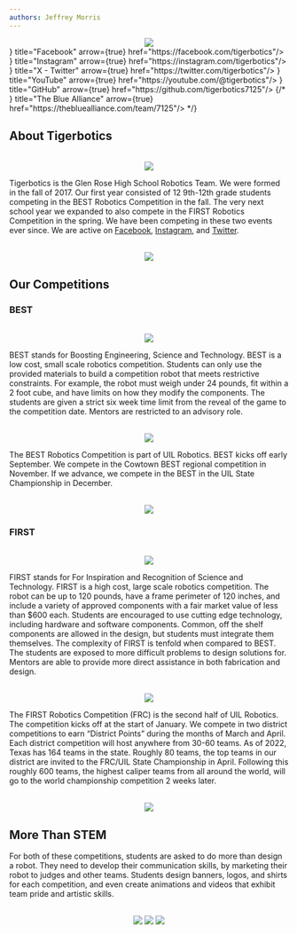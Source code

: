 ```yaml
---
authors: Jeffrey Morris
---
```



<div align="center">
    <Image
        isBlurred
        src="/tigerbotics-hexagons.png"
    />
</div>



<Cards>
<Card icon={<FaFacebookF/>} title="Facebook" arrow={true} href="https://facebook.com/tigerbotics"/>
<Card icon={<FaInstagram/>} title="Instagram" arrow={true} href="https://instagram.com/tigerbotics"/>
<Card icon={<FaXTwitter />} title="X - Twitter" arrow={true} href="https://twitter.com/tigerbotics"/>
<Card icon={<FaYoutube/>} title="YouTube" arrow={true} href="https://youtube.com/@tigerbotics"/>
<Card icon={<FaGithub/>} title="GitHub" arrow={true} href="https://github.com/tigerbotics7125"/>
{/* <Card icon={<Image src="/tba_lamp.svg" width={10} height={10} />} title="The Blue Alliance" arrow={true} href="https://thebluealliance.com/team/7125"/> */}
</Cards>

## About Tigerbotics

<br/>
<div align="center">
    <Image
        isBlurred
        src="/team_photo.jpg"
    />
</div>

Tigerbotics is the Glen Rose High School Robotics Team.
We were formed in the fall of 2017. Our first year consisted of 12 9th-12th grade students competing in the BEST Robotics Competition in the fall.
The very next school year we expanded to also compete in the FIRST Robotics Competition in the spring.
We have been competing in these two events ever since. We are active on [Facebook](https://facebook.com/tigerbotics), [Instagram](https://instagram.com/tigerbotics), and [Twitter](https://twitter.com/tigerbotics).

<br/>
<div align="center">
    <Image
        isBlurred
        src="/FIT-Waco-23010141.jpg"
    />
</div>

## Our Competitions

### BEST

<br/>
<div align="center">
    <Image
        isBlurred
        width={250}
        src="/BESTRobotics_Logo.jpg"
    />
</div>

BEST stands for Boosting Engineering, Science and Technology.
BEST is a low cost, small scale robotics competition.
Students can only use the provided materials to build a competition robot that meets restrictive constraints.
For example, the robot must weigh under 24 pounds, fit within a 2 foot cube, and have limits on how they modify the components.
The students are given a strict six week time limit from the reveal of the game to the competition date. Mentors are restricted to an advisory role.

<br/>
<div align="center">
    <Image
        isBlurred
        src="/team_photo_best.jpg"
    />
</div>

The BEST Robotics Competition is part of UIL Robotics. BEST kicks off early September.
We compete in the Cowtown BEST regional competition in November.
If we advance, we compete in the BEST in the UIL State Championship in December.

<br />
<div align="center">
    <Image
        isBlurred
        src="/best_presentation.jpg"
    />
</div>

### FIRST

<br/>
<div align="center">
    <Image
        isBlurred
        width={250}
        src="/FRC-Vertical.png"
    />
</div>

FIRST stands for For Inspiration and Recognition of Science and Technology.
FIRST is a high cost, large scale robotics competition.
The robot can be up to 120 pounds, have a frame perimeter of 120 inches, and include a variety of approved components with a fair market value of less than $600 each.
Students are encouraged to use cutting edge technology, including hardware and software components.
Common, off the shelf components are allowed in the design, but students must integrate them themselves.
The complexity of FIRST is tenfold when compared to BEST. The students are exposed to more difficult problems to design solutions for.
Mentors are able to provide more direct assistance in both fabrication and design.

<br/>
<div align="center">
    <Image
        isBlurred
        src="/robot_photo_first.jpg"
    />
</div>

The FIRST Robotics Competition (FRC) is the second half of UIL Robotics. The competition kicks off at the start of January.
We compete in two district competitions to earn “District Points” during the months of March and April. Each district competition will host anywhere from 30-60 teams.
As of 2022, Texas has 164 teams in the state. Roughly 80 teams, the top teams in our district are invited to the FRC/UIL State Championship in April.
Following this roughly 600 teams, the highest caliper teams from all around the world, will go to the world championship competition 2 weeks later.

<br/>
<div align="center">
    <Image
        isBlurred
        src="/first_pit.jpg"
    />
</div>

## More Than STEM
For both of these competitions, students are asked to do more than design a robot.
They need to develop their communication skills, by marketing their robot to judges and other teams.
Students design banners, logos, and shirts for each competition, and even create animations and videos that exhibit team pride and artistic skills.

<br/>
<div align="center">
    <Image
        isBlurred
        src="/gavyn_doing_something_lol.jpg"
    />
    <Image
        isBlurred
        src="/parade.jpg"
    />
    <Image
        isBlurred
        src="/traversal_climb.jpg"
    />
</div>
